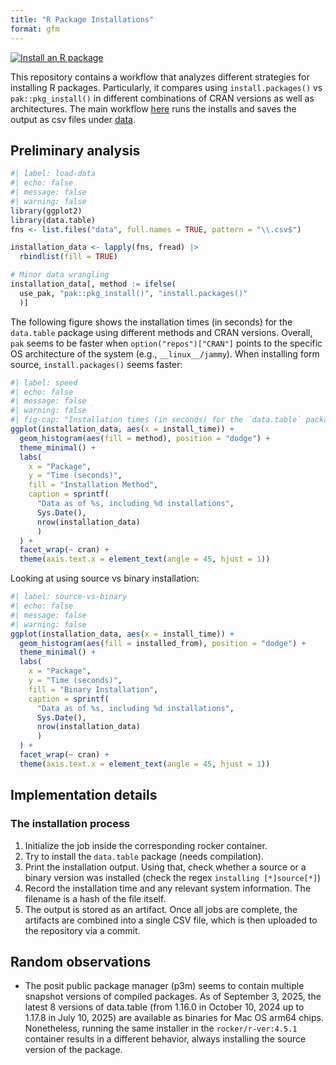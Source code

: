 ```yaml
---
title: "R Package Installations"
format: gfm
---
```


[![Install an R package](https://github.com/gvegayon/r-pkg-installs/actions/workflows/install_an_r_package.yaml/badge.svg)](https://github.com/gvegayon/r-pkg-installs/actions/workflows/install_an_r_package.yaml)

This repository contains a workflow that analyzes different strategies for installing R packages. Particularly, it compares using `install.packages()` vs `pak::pkg_install()` in different combinations of CRAN versions as well as architectures. The main workflow [here](./.github/workflows/install_an_r_package.yaml) runs the installs and saves the output as csv files under [data](./data).

## Preliminary analysis

```r
#| label: load-data
#| echo: false
#| message: false
#| warning: false
library(ggplot2)
library(data.table)
fns <- list.files("data", full.names = TRUE, pattern = "\\.csv$")

installation_data <- lapply(fns, fread) |>
  rbindlist(fill = TRUE)

# Minor data wrangling
installation_data[, method := ifelse(
  use_pak, "pak::pkg_install()", "install.packages()"
  )]
```

The following figure shows the installation times (in seconds) for the `data.table` package using different methods and CRAN versions. Overall, `pak` seems to be faster when `option("repos")["CRAN"]` points to the specific OS architecture of the system (e.g., `__linux__/jammy`). When installing form source, `install.packages()` seems faster:

```r
#| label: speed
#| echo: false
#| message: false
#| warning: false
#| fig-cap: "Installation times (in seconds) for the `data.table` package using different methods and CRAN versions."
ggplot(installation_data, aes(x = install_time)) +
  geom_histogram(aes(fill = method), position = "dodge") +
  theme_minimal() +
  labs(
    x = "Package",
    y = "Time (seconds)",
    fill = "Installation Method",
    caption = sprintf(
      "Data as of %s, including %d installations",
      Sys.Date(),
      nrow(installation_data)
      )
  ) +
  facet_wrap(~ cran) +
  theme(axis.text.x = element_text(angle = 45, hjust = 1))
```

Looking at using source vs binary installation:

```r
#| label: source-vs-binary
#| echo: false
#| message: false
#| warning: false
ggplot(installation_data, aes(x = install_time)) +
  geom_histogram(aes(fill = installed_from), position = "dodge") +
  theme_minimal() +
  labs(
    x = "Package",
    y = "Time (seconds)",
    fill = "Binary Installation",
    caption = sprintf(
      "Data as of %s, including %d installations",
      Sys.Date(),
      nrow(installation_data)
      )
  ) +
  facet_wrap(~ cran) +
  theme(axis.text.x = element_text(angle = 45, hjust = 1))
```

## Implementation details

### The installation process

1. Initialize the job inside the corresponding rocker container.
2. Try to install the `data.table` package (needs compilation).
3. Print the installation output. Using that, check whether a source or a binary version was installed (check the regex `installing [*]source[*]`)
4. Record the installation time and any relevant system information. The filename is a hash of the file itself.
5. The output is stored as an artifact. Once all jobs are complete, the artifacts are combined into a single CSV file, which is then uploaded to the repository via a commit.

## Random observations

- The posit public package manager (p3m) seems to contain multiple snapshot versions of compiled packages. As of September 3, 2025, the latest 8 versions of data.table (from 1.16.0 in October 10, 2024 up to 1.17.8 in July 10, 2025) are available as binaries for Mac OS arm64 chips. Nonetheless, running the same installer in the `rocker/r-ver:4.5.1` container results in a different behavior, always installing the source version of the package.